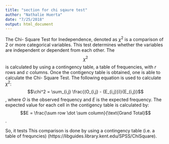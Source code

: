 ```yaml
---
title: "section for chi sqaure test"
author: "Nathalie Huerta"
date: "7/25/2018"
output: html_document
---
```


The Chi- Square Test for Inedependence, denoted as $\chi^2$ is a comparison of 2 or more categorical variables. This test determines whether the variables are independent or dependent from each other. The $$\chi^2$$ is calculated by using a contingency table, a table of frequencies, with $r$ rows and $c$ columns. Once the contigency table is obtained, one is able to calculate the Chi- Square Test. The following equation is used to calculate $\chi^2$:
$$\chi^2 = \sum_{i,j} \frac{(O_{i,j} - {E_{i,j}})}{E_{i,j}}$$,
where $O$ is the observed frequency and $E$ is the expected frequency. The expected value for each cell in the contigency table is calculated by: 
$$E = \frac{\sum row \dot \sum column}{\text{Grand Total}$$. 


So, it tests This comparison is done by using a contingency table (i.e. a table of frequncies) (https://libguides.library.kent.edu/SPSS/ChiSquare). 